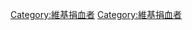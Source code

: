 {{Userbox
  |border-c = #cc0000
  |border-s = 1
  |id-c     = #ffffff
  |id-s     = 14
  |id-fc    = #cc0000
  |info-c   = #ffcccc
  |info-s   = 10
  |info-fc  = #000000
  |id       = -{zh-hans:捐血; zh-hant:捐血; zh-cn:献血;}-救人
  |info     = 這個用戶支持'''[[捐血|-{zh-hans:捐血; zh-hant:捐血; zh-cn:献血;}-]]救人'''。
}}
<includeonly>[[Category:維基捐血者]]</includeonly><noinclude>
[[Category:維基捐血者]]
</noinclude>